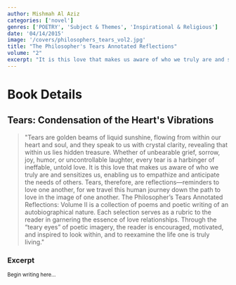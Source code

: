 ```yaml
---
author: Mishmah Al Aziz
categories: ['novel']
genres: ['POETRY', 'Subject & Themes', 'Inspirational & Religious']
date: '04/14/2015'
image: '/covers/philosophers_tears_vol2.jpg'
title: "The Philosopher's Tears Annotated Reflections"
volume: "2"
excerpt: "It is this love that makes us aware of who we truly are and sensitizes us, enabling us to empathize and anticipate the needs of others. Tears, therefore, are reflections—reminders to love..."
---
```


# Book Details

## Tears: Condensation of the Heart's Vibrations

<blockquote>
"Tears are golden beams of liquid sunshine, flowing from within our heart and soul, and they speak to us with crystal clarity, revealing that within us lies hidden treasure. Whether of unbearable grief, sorrow, joy, humor, or uncontrollable laughter, every tear is a harbinger of ineffable, untold love. It is this love that makes us aware of who we truly are and sensitizes us, enabling us to empathize and anticipate the needs of others. Tears, therefore, are reflections—reminders to love one another, for we travel this human journey down the path to love in the image of one another. The Philosopher’s Tears Annotated Reflections: Volume II is a collection of poems and poetic writing of an autobiographical nature. Each selection serves as a rubric to the reader in garnering the essence of love relationships. Through the “teary eyes” of poetic imagery, the reader is encouraged, motivated, and inspired to look within, and to reexamine the life one is truly living."
</blockquote>

### Excerpt

<sub>
Begin writing here...
</sub>